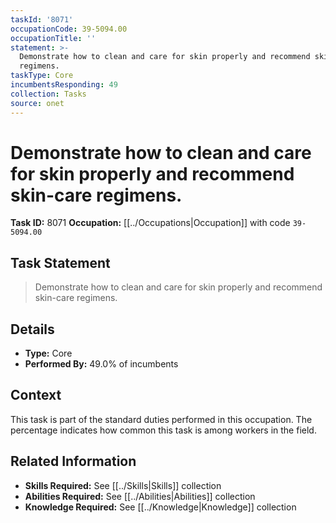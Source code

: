 ```yaml
---
taskId: '8071'
occupationCode: 39-5094.00
occupationTitle: ''
statement: >-
  Demonstrate how to clean and care for skin properly and recommend skin-care
  regimens.
taskType: Core
incumbentsResponding: 49
collection: Tasks
source: onet
---
```

# Demonstrate how to clean and care for skin properly and recommend skin-care regimens.

**Task ID:** 8071
**Occupation:** [[../Occupations|Occupation]] with code `39-5094.00`

## Task Statement

> Demonstrate how to clean and care for skin properly and recommend skin-care regimens.

## Details

- **Type:** Core
- **Performed By:** 49.0% of incumbents

## Context

This task is part of the standard duties performed in this occupation. The percentage indicates how common this task is among workers in the field.

## Related Information

- **Skills Required:** See [[../Skills|Skills]] collection
- **Abilities Required:** See [[../Abilities|Abilities]] collection
- **Knowledge Required:** See [[../Knowledge|Knowledge]] collection
